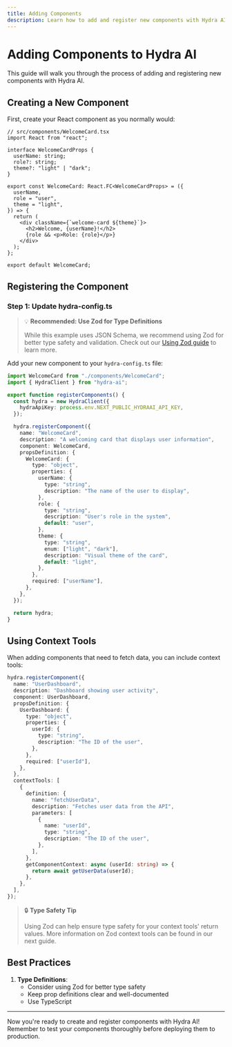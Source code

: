 ```yaml
---
title: Adding Components
description: Learn how to add and register new components with Hydra AI
---
```


# Adding Components to Hydra AI

This guide will walk you through the process of adding and registering new components with Hydra AI.

## Creating a New Component

First, create your React component as you normally would:

```tsx
// src/components/WelcomeCard.tsx
import React from "react";

interface WelcomeCardProps {
  userName: string;
  role?: string;
  theme?: "light" | "dark";
}

export const WelcomeCard: React.FC<WelcomeCardProps> = ({
  userName,
  role = "user",
  theme = "light",
}) => {
  return (
    <div className={`welcome-card ${theme}`}>
      <h2>Welcome, {userName}!</h2>
      {role && <p>Role: {role}</p>}
    </div>
  );
};

export default WelcomeCard;
```

## Registering the Component

### Step 1: Update hydra-config.ts

> 💡 **Recommended: Use Zod for Type Definitions**
>
> While this example uses JSON Schema, we recommend using Zod for better type safety and validation.
> Check out our [Using Zod guide](/docs/getting-started/using-zod) to learn more.

Add your new component to your `hydra-config.ts` file:

```typescript
import WelcomeCard from "./components/WelcomeCard";
import { HydraClient } from "hydra-ai";

export function registerComponents() {
  const hydra = new HydraClient({
    hydraApiKey: process.env.NEXT_PUBLIC_HYDRAAI_API_KEY,
  });

  hydra.registerComponent({
    name: "WelcomeCard",
    description: "A welcoming card that displays user information",
    component: WelcomeCard,
    propsDefinition: {
      WelcomeCard: {
        type: "object",
        properties: {
          userName: {
            type: "string",
            description: "The name of the user to display",
          },
          role: {
            type: "string",
            description: "User's role in the system",
            default: "user",
          },
          theme: {
            type: "string",
            enum: ["light", "dark"],
            description: "Visual theme of the card",
            default: "light",
          },
        },
        required: ["userName"],
      },
    },
  });

  return hydra;
}
```

## Using Context Tools

When adding components that need to fetch data, you can include context tools:

```typescript
hydra.registerComponent({
  name: "UserDashboard",
  description: "Dashboard showing user activity",
  component: UserDashboard,
  propsDefinition: {
    UserDashboard: {
      type: "object",
      properties: {
        userId: {
          type: "string",
          description: "The ID of the user",
        },
      },
      required: ["userId"],
    },
  },
  contextTools: [
    {
      definition: {
        name: "fetchUserData",
        description: "Fetches user data from the API",
        parameters: [
          {
            name: "userId",
            type: "string",
            description: "The ID of the user",
          },
        ],
      },
      getComponentContext: async (userId: string) => {
        return await getUserData(userId);
      },
    },
  ],
});
```

> 🔒 **Type Safety Tip**
>
> Using Zod can help ensure type safety for your context tools' return values.
> More information on Zod context tools can be found in our next guide.

## Best Practices

1. **Type Definitions**:
   - Consider using Zod for better type safety
   - Keep prop definitions clear and well-documented
   - Use TypeScript

---

Now you're ready to create and register components with Hydra AI! Remember to test your components thoroughly before deploying them to production.
